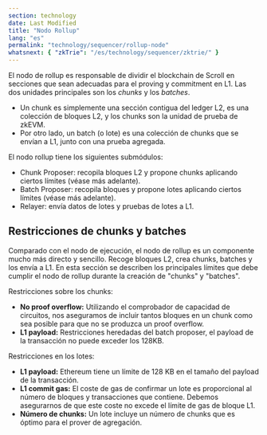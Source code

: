 ```yaml
---
section: technology
date: Last Modified
title: "Nodo Rollup"
lang: "es"
permalink: "technology/sequencer/rollup-node"
whatsnext: { "zkTrie": "/es/technology/sequencer/zktrie/" }
---
```


El nodo de rollup es responsable de dividir el blockchain de Scroll en secciones que sean adecuadas para el proving y commitment en L1. Las dos unidades principales son los *chunks* y los *batches*.
* Un chunk es simplemente una sección contigua del ledger L2, es una colección de bloques L2, y los chunks son la unidad de prueba de zkEVM.
* Por otro lado, un batch (o lote) es una colección de chunks que se envían a L1, junto con una prueba agregada.

El nodo rollup tiene los siguientes submódulos:
- Chunk Proposer: recopila bloques L2 y propone chunks aplicando ciertos límites (véase más adelante).
- Batch Proposer: recopila bloques y propone lotes aplicando ciertos límites (véase más adelante).
- Relayer: envía datos de lotes y pruebas de lotes a L1.

## Restricciones de chunks y batches

Comparado con el nodo de ejecución, el nodo de rollup es un componente mucho más directo y sencillo.
Recoge bloques L2, crea chunks, batches y los envía a L1.
En esta sección se describen los principales límites que debe cumplir el nodo de rollup durante la creación de "chunks" y "batches".

Restricciones sobre los chunks:
- **No proof overflow:** Utilizando el comprobador de capacidad de circuitos, nos aseguramos de incluir tantos bloques en un chunk como sea posible para que no se produzca un proof overflow.
- **L1 payload:** Restricciones heredadas del batch proposer, el payload de la transacción no puede exceder los 128KB.

Restricciones en los lotes:
- **L1 payload:** Ethereum tiene un límite de 128 KB en el tamaño del payload de la transacción.
- **L1 commit gas:** El coste de gas de confirmar un lote es proporcional al número de bloques y transacciones que contiene. Debemos asegurarnos de que este coste no excede el límite de gas de bloque L1.
- **Número de chunks:** Un lote incluye un número de chunks que es óptimo para el prover de agregación.

